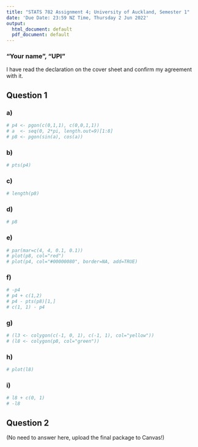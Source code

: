 ```yaml
---
title: "STATS 782 Assignment 4; University of Auckland, Semester 1"
date: 'Due Date: 23:59 NZ Time, Thursday 2 Jun 2022'
output:
  html_document: default
  pdf_document: default
---
```


### "Your name", "UPI"

I have read the declaration on the cover sheet and confirm my agreement with it.

## Question 1

### a)

```r


# p4 <- pgon(c(0,1,1), c(0,0,1,1))
# a  <- seq(0, 2*pi, length.out=9)[1:8]
# p8 <- pgon(sin(a), cos(a))
```

### b)

```r


# pts(p4)
```

### c)

```r


# length(p8)
```

### d)

```r


# p8
```

### e)

```r


# par(mar=c(4, 4, 0.1, 0.1))
# plot(p8, col="red")
# plot(p4, col="#00000080", border=NA, add=TRUE)
```

### f)

```r


# -p4
# p4 + c(1,2)
# p4 - pts(p8)[1,]
# c(1, 1) - p4
```

### g)

```r


# (l3 <- colygon(c(-1, 0, 1), c(-1, 1), col="yellow"))
# (l8 <- colygon(p8, col="green"))
```

### h)

```r


# plot(l8)
```

### i)

```r


# l8 + c(0, 1)
# -l8
```


## Question 2

(No need to answer here, upload the final package to Canvas!)

